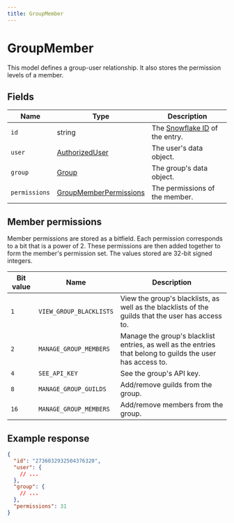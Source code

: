 ```yaml
---
title: GroupMember
---
```



# GroupMember

This model defines a group-user relationship. It also stores the permission
levels of a member.

## Fields

| Name          | Type                                           | Description                                               |
| ------------- | ---------------------------------------------- | --------------------------------------------------------- |
| `id`          | string                                         | The [Snowflake ID](/docs/objects/Snowflake) of the entry. |
| `user`        | [AuthorizedUser](/docs/objects/AuthorizedUser) | The user's data object.                                   |
| `group`       | [Group](/docs/objects/Group)                   | The group's data object.                                  |
| `permissions` | [GroupMemberPermissions](#member-permissions)  | The permissions of the member.                            |

## Member permissions

Member permissions are stored as a bitfield. Each permission corresponds to a
bit that is a power of 2. These permissions are then added together to form the
member's permission set. The values stored are 32-bit signed integers.

| Bit value | Name                    | Description                                                                                                |
| --------- | ----------------------- | ---------------------------------------------------------------------------------------------------------- |
| `1`       | `VIEW_GROUP_BLACKLISTS` | View the group's blacklists, as well as the blacklists of the guilds that the user has access to.          |
| `2`       | `MANAGE_GROUP_MEMBERS`  | Manage the group's blacklist entries, as well as the entries that belong to guilds the user has access to. |
| `4`       | `SEE_API_KEY`           | See the group's API key.                                                                                   |
| `8`       | `MANAGE_GROUP_GUILDS`   | Add/remove guilds from the group.                                                                          |
| `16`      | `MANAGE_GROUP_MEMBERS`  | Add/remove members from the group.                                                                         |

## Example response

```json
{
  "id": "2736032932504376320",
  "user": {
    // ...
  },
  "group": {
    // ...
  },
  "permissions": 31
}
```
